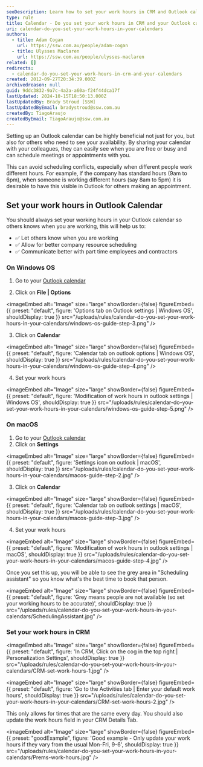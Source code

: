 ```yaml
---
seoDescription: Learn how to set your work hours in CRM and Outlook calendar to improve resource scheduling, communication with part-time employees, and reduce meeting conflicts.
type: rule
title: Calendar - Do you set your work hours in CRM and your Outlook calendar?
uri: calendar-do-you-set-your-work-hours-in-your-calendars
authors:
  - title: Adam Cogan
    url: https://ssw.com.au/people/adam-cogan
  - title: Ulysses Maclaren
    url: https://ssw.com.au/people/ulysses-maclaren
related: []
redirects:
  - calendar-do-you-set-your-work-hours-in-crm-and-your-calendars
created: 2012-09-27T20:34:39.000Z
archivedreason: null
guid: 9ddc3832-9a7c-4a2a-a60a-f24f44dca17f
lastUpdated: 2024-10-15T18:50:13.000Z
lastUpdatedBy: Brady Stroud [SSW]
lastUpdatedByEmail: bradystroud@ssw.com.au
createdBy: TiagoAraujo
createdByEmail: TiagoAraujo@ssw.com.au
---
```


Setting up an Outlook calendar can be highly beneficial not just for you, but also for others who need to see your availability. By sharing your calendar with your colleagues, they can easily see when you are free or busy and can schedule meetings or appointments with you.

This can avoid scheduling conflicts, especially when different people work different hours. For example, if the company has standard hours (9am to 6pm), when someone is working different hours (say 8am to 5pm) it is desirable to have this visible in Outlook for others making an appointment.
## Set your work hours in Outlook Calendar

You should always set your working hours in your Outlook calendar so others knows when you are working, this will help us to:

* ✅ Let others know when you are working
* ✅ Allow for better company resource scheduling
* ✅ Communicate better with part time employees and contractors

### On Windows OS

1. Go to your [Outlook calendar](https://outlook.office.com/calendar)

2. Click on **File | Options**
   
<imageEmbed
  alt="Image"
  size="large"
  showBorder={false}
  figureEmbed={{
    preset: "default",
    figure: 'Options tab on Outlook settings | Windows OS',
    shouldDisplay: true
  }}
  src="/uploads/rules/calendar-do-you-set-your-work-hours-in-your-calendars/windows-os-guide-step-3.png"
/>

3. Click on **Calendar**
   
<imageEmbed
  alt="Image"
  size="large"
  showBorder={false}
  figureEmbed={{
    preset: "default",
    figure: 'Calendar tab on outlook options | Windows OS',
    shouldDisplay: true
  }}
  src="/uploads/rules/calendar-do-you-set-your-work-hours-in-your-calendars/windows-os-guide-step-4.png"
/>

4. Set your work hours
   
<imageEmbed
  alt="Image"
  size="large"
  showBorder={false}
  figureEmbed={{
    preset: "default",
    figure: 'Modification of work hours in outlook settings | Windows OS',
    shouldDisplay: true
  }}
  src="/uploads/rules/calendar-do-you-set-your-work-hours-in-your-calendars/windows-os-guide-step-5.png"
/>

### On macOS

1. Go to your [Outlook calendar](https://outlook.office.com/calendar/)
2. Click on **Settings**
   
<imageEmbed
  alt="Image"
  size="large"
  showBorder={false}
  figureEmbed={{
    preset: "default",
    figure: 'Settings icon on outlook | macOS',
    shouldDisplay: true
  }}
  src="/uploads/rules/calendar-do-you-set-your-work-hours-in-your-calendars/macos-guide-step-2.jpg"
/>

3. Click on **Calendar**
   
<imageEmbed
  alt="Image"
  size="large"
  showBorder={false}
  figureEmbed={{
    preset: "default",
    figure: 'Calendar tab on outlook settings | macOS',
    shouldDisplay: true
  }}
  src="/uploads/rules/calendar-do-you-set-your-work-hours-in-your-calendars/macos-guide-step-3.jpg"
/>

4. Set your work hours
   
<imageEmbed
  alt="Image"
  size="large"
  showBorder={false}
  figureEmbed={{
    preset: "default",
    figure: 'Modification of work hours in outlook settings | macOS',
    shouldDisplay: true
  }}
  src="/uploads/rules/calendar-do-you-set-your-work-hours-in-your-calendars/macos-guide-step-4.jpg"
/>

Once you set this up, you will be able to see the grey area in "Scheduling assistant" so you know what's the best time to book that person.


<imageEmbed
  alt="Image"
  size="large"
  showBorder={false}
  figureEmbed={{
    preset: "default",
    figure: 'Grey means people are not available (so set your working hours to be accurate)',
    shouldDisplay: true
  }}
  src="/uploads/rules/calendar-do-you-set-your-work-hours-in-your-calendars/SchedulingAssistant.jpg"
/>

### Set your work hours in CRM


<imageEmbed
  alt="Image"
  size="large"
  showBorder={false}
  figureEmbed={{
    preset: "default",
    figure: 'In CRM, Click on the cog in the top right | Personalization Settings',
    shouldDisplay: true
  }}
  src="/uploads/rules/calendar-do-you-set-your-work-hours-in-your-calendars/CRM-set-work-hours-1.jpg"
/>


<imageEmbed
  alt="Image"
  size="large"
  showBorder={false}
  figureEmbed={{
    preset: "default",
    figure: 'Go to the Activities tab | Enter your default work hours',
    shouldDisplay: true
  }}
  src="/uploads/rules/calendar-do-you-set-your-work-hours-in-your-calendars/CRM-set-work-hours-2.jpg"
/>

This only allows for times that are the same every day. You should also update the work hours field in your CRM Details Tab.

<imageEmbed
  alt="Image"
  size="large"
  showBorder={false}
  figureEmbed={{
    preset: "goodExample",
    figure: 'Good example - Only update your work hours if they vary from the usual Mon-Fri, 9-6',
    shouldDisplay: true
  }}
  src="/uploads/rules/calendar-do-you-set-your-work-hours-in-your-calendars/Prems-work-hours.jpg"
/>
